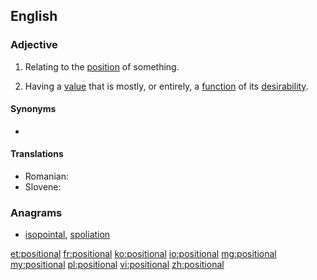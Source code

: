 ==English==

===Adjective===
{{en-adj|-}}

# Relating to the [[position]] of something.
# {{economics}} Having a [[value]] that is mostly, or entirely, a [[function]] of its [[desirability]].

====Synonyms====
* {{l|en|locational}}

====Translations====
{{trans-top|positional}}
* Romanian: {{t+|ro|pozițional}}
* Slovene: {{t-|sl|položajen|alt=položájen}}
{{trans-mid}}
{{trans-bottom}}

===Anagrams===
* [[isopointal#English|isopointal]], [[spoliation#English|spoliation]]

[[et:positional]]
[[fr:positional]]
[[ko:positional]]
[[io:positional]]
[[mg:positional]]
[[my:positional]]
[[pl:positional]]
[[vi:positional]]
[[zh:positional]]